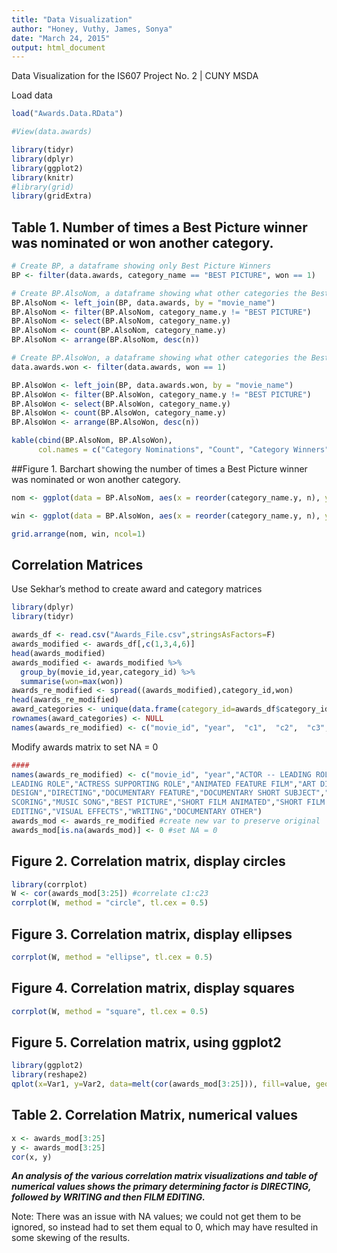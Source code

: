 ```yaml
---
title: "Data Visualization"
author: "Honey, Vuthy, James, Sonya"
date: "March 24, 2015"
output: html_document
---
```


Data Visualization for the IS607 Project No. 2 | CUNY MSDA 

Load data
```r
load("Awards.Data.RData")

#View(data.awards)
```

```r
library(tidyr)
library(dplyr)
library(ggplot2)
library(knitr)
#library(grid)
library(gridExtra)
```

## Table 1. Number of times a Best Picture winner was nominated or won another category. 
```r
# Create BP, a dataframe showing only Best Picture Winners
BP <- filter(data.awards, category_name == "BEST PICTURE", won == 1)

# Create BP.AlsoNom, a dataframe showing what other categories the Best Picture Winners were NOMINATED for
BP.AlsoNom <- left_join(BP, data.awards, by = "movie_name") 
BP.AlsoNom <- filter(BP.AlsoNom, category_name.y != "BEST PICTURE") 
BP.AlsoNom <- select(BP.AlsoNom, category_name.y) 
BP.AlsoNom <- count(BP.AlsoNom, category_name.y)
BP.AlsoNom <- arrange(BP.AlsoNom, desc(n))

# Create BP.AlsoWon, a dataframe showing what other categories the Best Picture winners WON
data.awards.won <- filter(data.awards, won == 1)

BP.AlsoWon <- left_join(BP, data.awards.won, by = "movie_name")
BP.AlsoWon <- filter(BP.AlsoWon, category_name.y != "BEST PICTURE") 
BP.AlsoWon <- select(BP.AlsoWon, category_name.y) 
BP.AlsoWon <- count(BP.AlsoWon, category_name.y)
BP.AlsoWon <- arrange(BP.AlsoWon, desc(n))

kable(cbind(BP.AlsoNom, BP.AlsoWon), 
      col.names = c("Category Nominations", "Count", "Category Winners", "Count"))
```

##Figure 1. Barchart showing the number of times a Best Picture winner was nominated or won another category. 
```r
nom <- ggplot(data = BP.AlsoNom, aes(x = reorder(category_name.y, n), y=n)) + geom_bar(stat="identity") + coord_flip() + labs(x = "Category", y = "Nominations")

win <- ggplot(data = BP.AlsoWon, aes(x = reorder(category_name.y, n), y=n)) + geom_bar(stat="identity") + coord_flip() + labs(x = "Category", y = "Wins") + ylim(0, 80)

grid.arrange(nom, win, ncol=1)
```

## Correlation Matrices

Use Sekhar's method to create award and category matrices
```r
library(dplyr)
library(tidyr)

awards_df <- read.csv("Awards_File.csv",stringsAsFactors=F)
awards_modified <- awards_df[,c(1,3,4,6)]
head(awards_modified)
awards_modified <- awards_modified %>%
  group_by(movie_id,year,category_id) %>%
  summarise(won=max(won))
awards_re_modified <- spread((awards_modified),category_id,won)
head(awards_re_modified)
award_categories <- unique(data.frame(category_id=awards_df$category_id,category_name=awards_df$category_name))
rownames(award_categories) <- NULL
names(awards_re_modified) <- c("movie_id", "year",  "c1",  "c2",  "c3",  "c4",  "c5", "c6",  "c7",  "c8",  "c9", "c10", "c11", "c12", "c13", "c14", "c15","c16", "c17", "c18", "c19", "c20", "c21", "c22", "c23")
```

Modify awards matrix to set NA = 0
```r
####
names(awards_re_modified) <- c("movie_id", "year","ACTOR -- LEADING ROLE","ACTOR -- SUPPORTING ROLE","ACTRESS
LEADING ROLE","ACTRESS SUPPORTING ROLE","ANIMATED FEATURE FILM","ART DIRECTION","CINEMATOGRAPHY","COSTUME
DESIGN","DIRECTING","DOCUMENTARY FEATURE","DOCUMENTARY SHORT SUBJECT","FILM EDITING","MAKEUP","MUSIC
SCORING","MUSIC SONG","BEST PICTURE","SHORT FILM ANIMATED","SHORT FILM LIVE ACTION","SOUND","SOUND
EDITING","VISUAL EFFECTS","WRITING","DOCUMENTARY OTHER")
awards_mod <- awards_re_modified #create new var to preserve original
awards_mod[is.na(awards_mod)] <- 0 #set NA = 0
```

## Figure 2. Correlation matrix, display circles

```r

library(corrplot)
W <- cor(awards_mod[3:25]) #correlate c1:c23
corrplot(W, method = "circle", tl.cex = 0.5)
```

## Figure 3. Correlation matrix, display ellipses
```r
corrplot(W, method = "ellipse", tl.cex = 0.5)
```

## Figure 4. Correlation matrix, display squares
```r
corrplot(W, method = "square", tl.cex = 0.5)
```

## Figure 5. Correlation matrix, using ggplot2
```r
library(ggplot2)
library(reshape2)
qplot(x=Var1, y=Var2, data=melt(cor(awards_mod[3:25])), fill=value, geom="tile")
```

## Table 2. Correlation Matrix, numerical values
```r
x <- awards_mod[3:25]
y <- awards_mod[3:25]
cor(x, y)
```

***An analysis of the various correlation matrix visualizations and table of numerical values shows the
primary determining factor is DIRECTING, followed by WRITING and then FILM EDITING.***

Note: There was an issue with NA values; we could not get them to be ignored, so instead had to set them
equal to 0, which may have resulted in some skewing of the results.
